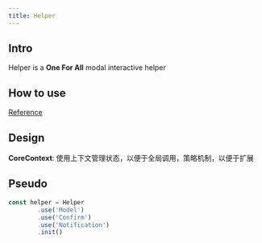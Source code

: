 ```yaml
---
title: Helper
---
```



<App/>

## Intro

Helper is a **One For All** modal interactive helper

## How to use

[Reference](https://www.npmjs.com/package/aio-modal)

## Design

**CoreContext**: 使用上下文管理状态，以便于全局调用，策略机制，以便于扩展

## Pseudo

```js
const helper = Helper
        .use('Model')
        .use('Confirm')
        .use('Notification')
        .init()
```
